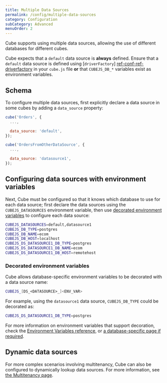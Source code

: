 ```yaml
---
title: Multiple Data Sources
permalink: /config/multiple-data-sources
category: Configuration
subCategory: Advanced
menuOrder: 2
---
```


Cube supports using multiple data sources, allowing the use of different
databases for different cubes.

<InfoBox>

Cube expects that a `default` data source is **always** defined. Ensure that a
`default` data source is defined using [`driverFactory`]
[ref-conf-ref-driverfactory] in your `cube.js` file **or** that `CUBEJS_DB_*`
variables exist as environment variables.

</InfoBox>

[ref-conf-ref-driverfactory]: /config#options-reference-driver-factory

## Schema

To configure multiple data sources, first explicitly declare a data source in
some cubes by adding a `data_source` property:

```javascript
cube('Orders', {
  ...,

  data_source: 'default',
});

cube('OrdersFromOtherDataSource', {
  ...,

  data_source: 'datasource1',
});
```

## Configuring data sources with environment variables

Next, Cube must be configured so that it knows which database to use for each
data source; first declare the data sources using the `CUBEJS_DATASOURCES`
environment variable, then use
[decorated environment variables](#environment-variables-decorated-environment-variables)
to configure each data source:

```bash
CUBEJS_DATASOURCES=default,datasource1
CUBEJS_DB_TYPE=postgres
CUBEJS_DB_NAME=ecom
CUBEJS_DB_HOST=localhost
CUBEJS_DS_DATASOURCE1_DB_TYPE=postgres
CUBEJS_DS_DATASOURCE1_DB_NAME=ecom
CUBEJS_DS_DATASOURCE1_DB_HOST=remotehost
```

### Decorated environment variables

Cube allows database-specific environment variables to be decorated with a data
source name:

```bash
CUBEJS_[DS_<DATASOURCE>_]<ENV_VAR>
```

For example, using the `datasource1` data source, `CUBEJS_DB_TYPE` could be
decorated as:

```bash
CUBEJS_DS_DATASOURCE1_DB_TYPE=postgres
```

For more information on environment variables that support decoration, check the
[Environment Variables reference][ref-config-ref-env], or [a database-specific
page if required][ref-config-db].

## Dynamic data sources

For more complex scenarios involving multitenancy, Cube can also be configured
to dynamically lookup data sources. For more information, see [the Multitenancy
page][ref-config-multitenancy].

[ref-config-ref-env]: /reference/environment-variables
[ref-config-db]: /config/databases
[ref-config-multitenancy]:
  /config/multitenancy#multitenancy-multitenancy-vs-multiple-data-sources
